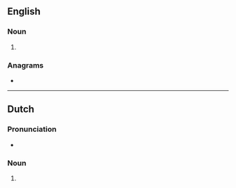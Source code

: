 ==English==

===Noun===
{{head|en|noun plural form}}

# {{plural of|lipstick|lang=en}}

===Anagrams===
* {{anagrams|en|lickspits|picklists|slipstick}}

----

==Dutch==

===Pronunciation===
* {{audio|Nl-lipsticks.ogg|Audio|lang=nl}}

===Noun===
{{head|nl|noun plural form}}

# {{nl-noun form of|pl|lipstick}}
